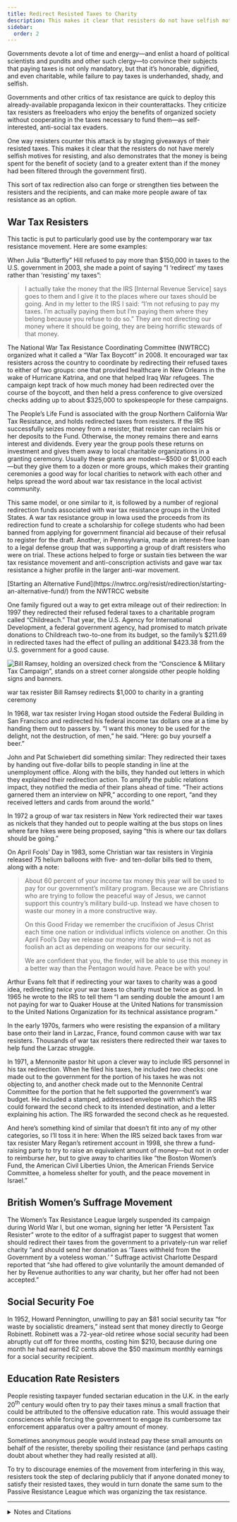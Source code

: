 ```yaml
---
title: Redirect Resisted Taxes to Charity
description: This makes it clear that resisters do not have selfish motives, and that the money is being spent for the benefit of society.
sidebar:
  order: 2
---
```


Governments devote a lot of time and energy—and enlist a hoard of political scientists and pundits and other such clergy—to convince their subjects that paying taxes is not only mandatory, but that it’s honorable, dignified, and even charitable, while failure to pay taxes is underhanded, shady, and selfish.

Governments and other critics of tax resistance are quick to deploy this already-available propaganda lexicon in their counterattacks.
They criticize tax resisters as freeloaders who enjoy the benefits of organized society without cooperating in the taxes necessary to fund them—as self-interested, anti-social tax evaders.

One way resisters counter this attack is by staging giveaways of their resisted taxes.
This makes it clear that the resisters do not have merely selfish motives for resisting, and also demonstrates that the money is being spent for the benefit of society (and to a greater extent than if the money had been filtered through the government first).

This sort of tax redirection also can forge or strengthen ties between the resisters and the recipients, and can make more people aware of tax resistance as an option.

## <Badge text="Examples" size="medium" /> War Tax Resisters

This tactic is put to particularly good use by the contemporary war tax resistance movement.
Here are some examples:

When Julia “Butterfly” Hill refused to pay more than $150,000 in taxes to the U.S. government in 2003, she made a point of saying “I ‘redirect’ my taxes rather than ‘resisting’ my taxes”:

> I actually take the money that the IRS [Internal Revenue Service] says goes to them and I give it to the places where our taxes should be going.
> And in my letter to the IRS I said: “I’m not refusing to pay my taxes.
> I’m actually paying them but I’m paying them where they belong because you refuse to do so.”
> They are not directing our money where it should be going, they are being horrific stewards of that money.

The National War Tax Resistance Coordinating Committee (NWTRCC) organized what it called a “War Tax Boycott” in 2008.
It encouraged war tax resisters across the country to coordinate by redirecting their refused taxes to either of two groups:
one that provided healthcare in New Orleans in the wake of Hurricane Katrina, and one that helped Iraq War refugees.
The campaign kept track of how much money had been redirected over the course of the boycott, and then held a press conference to give oversized checks adding up to about $325,000 to spokespeople for these campaigns.

The People’s Life Fund is associated with the group Northern California War Tax Resistance, and holds redirected taxes from resisters.
If the IRS successfully seizes money from a resister, that resister can reclaim his or her deposits to the Fund.
Otherwise, the money remains there and earns interest and dividends.
Every year the group pools these returns on investment and gives them away to local charitable organizations in a granting ceremony.
Usually these grants are modest—$500 or $1,000 each—but they give them to a dozen or more groups, which makes their granting ceremonies a good way for local charities to network with each other and helps spread the word about war tax resistance in the local activist community.

This same model, or one similar to it, is followed by a number of regional redirection funds associated with war tax resistance groups in the United States.
A war tax resistance group in Iowa used the proceeds from its redirection fund to create a scholarship for college students who had been banned from applying for government financial aid because of their refusal to register for the draft.
Another, in Pennsylvania, made an interest-free loan to a legal defense group that was supporting a group of draft resisters who were on trial.
These actions helped to forge or sustain ties between the war tax resistance movement and anti-conscription activists and gave war tax resistance a higher profile in the larger anti-war movement.

<Aside type="tip" title="See also">
[Starting an Alternative Fund](https://nwtrcc.org/resist/redirection/starting-an-alternative-fund/) from the NWTRCC website
</Aside>

One family figured out a way to get extra mileage out of their redirection:
In 1997 they redirected their refused federal taxes to a charitable program called “Childreach.”
That year, the U.S. Agency for International Development, a federal government agency, had promised to match private donations to Childreach two-to-one from its budget, so the family’s $211.69 in redirected taxes had the effect of pulling an additional $423.38 from the U.S. government for a good cause.

![Bill Ramsey, holding an oversized check from the “Conscience &amp; Military Tax Campaign”, stands on a street corner alongside other people holding signs and banners.](../../../assets/redirection.gif)
<figcaption>war tax resister Bill Ramsey redirects $1,000 to charity in a granting ceremony</figcaption>

In 1968, war tax resister Irving Hogan stood outside the Federal Building in San Francisco and redirected his federal income tax dollars one at a time by handing them out to passers by.
“I want this money to be used for the delight, not the destruction, of men,” he said.
“Here: go buy yourself a beer.”

John and Pat Schwiebert did something similar:
They redirected their taxes by handing out five-dollar bills to people standing in line at the unemployment office.
Along with the bills, they handed out letters in which they explained their redirection action.
To amplify the public relations impact, they notified the media of their plans ahead of time.
“Their actions garnered them an interview on NPR,” according to one report, “and they received letters and cards from around the world.”

In 1972 a group of war tax resisters in New York redirected their war taxes as nickels that they handed out to people waiting at the bus stops on lines where fare hikes were being proposed, saying “this is where our tax dollars should be going.”

On April Fools’ Day in 1983, some Christian war tax resisters in Virginia released 75 helium balloons with five- and ten-dollar bills tied to them, along with a note:

> About 60 percent of your income tax money this year will be used to pay for our government’s military program.
> Because we are Christians who are trying to follow the peaceful way of Jesus, we cannot support this country’s military build-up.
> Instead we have chosen to waste our money in a more constructive way.
>
> On this Good Friday we remember the crucifixion of Jesus Christ each time one nation or individual inflicts violence on another.
> On this April Fool’s Day we release our money into the wind—it is not as foolish an act as depending on weapons for our security.
>
> We are confident that you, the finder, will be able to use this money in a better way than the Pentagon would have.
> Peace be with you!

Arthur Evans felt that if redirecting your war taxes to charity was a good idea, redirecting <em>twice</em> your war taxes to charity must be twice as good.
In 1965 he wrote to the IRS to tell them “I am sending double the amount I am not paying for war to Quaker House at the United Nations for transmission to the United Nations Organization for its technical assistance program.”

In the early 1970s, farmers who were resisting the expansion of a military base onto their land in Larzac, France, found common cause with war tax resisters.
Thousands of war tax resisters there redirected their war taxes to help fund the Larzac struggle.

In 1971, a Mennonite pastor hit upon a clever way to include IRS personnel in his tax redirection.
When he filed his taxes, he included <em>two</em> checks: one made out to the government for the portion of his taxes he was not objecting to, and another check made out to the Mennonite Central Committee for the portion that he felt supported the government’s war budget.
He included a stamped, addressed envelope with which the IRS could forward the second check to its intended destination, and a letter explaining his action.
The IRS forwarded the second check as he requested.

And here’s something kind of similar that doesn’t fit into any of my other categories, so I’ll toss it in here:
When the IRS seized back taxes from war tax resister Mary Regan’s retirement account in 1998, she threw a fund-raising party to try to raise an equivalent amount of money—but not in order to reimburse <em>her</em>, but to give away to charities like “the Boston Women’s Fund, the American Civil Liberties Union, the American Friends Service Committee, a homeless shelter for youth, and the peace movement in Israel.”

## <Badge text="Example" size="medium" /> British Women’s Suffrage Movement

The Women’s Tax Resistance League largely suspended its campaign during World War I, but one woman, signing her letter “A Persistent Tax Resister” wrote to the editor of a suffragist paper to suggest that women should redirect their taxes from the government to a privately-run war relief charity “and should send her donation as ‘Taxes withheld from the Government by a voteless woman.’ ”
Suffrage activist Charlotte Despard reported that “she had offered to give voluntarily the amount demanded of her by Revenue authorities to any war charity, but her offer had not been accepted.”

## <Badge text="Example" size="medium" /> Social Security Foe

In 1952, Howard Pennington, unwilling to pay an $81 social security tax “for waste by socialistic dreamers,” instead sent that money directly to George Robinett.
Robinett was a 72-year-old retiree whose social security had been abruptly cut off for three months, costing him $210, because during one month he had earned 62 cents above the $50 maximum monthly earnings for a social security recipient.

## <Badge text="Example" size="medium" /> Education Rate Resisters

People resisting taxpayer funded sectarian education in the U.K. in the early 20<sup>th</sup> century would often try to pay their taxes minus a small fraction that could be attributed to the offensive education rate.
This would assuage their consciences while forcing the government to engage its cumbersome tax enforcement apparatus over a paltry amount of money.

Sometimes anonymous people would instead pay these small amounts on behalf of the resister, thereby spoiling their resistance (and perhaps casting doubt about whether they had really resisted at all).

To try to discourage enemies of the movement from interfering in this way, resisters took the step of declaring publicly that if anyone donated money to satisfy their resisted taxes, they would in turn donate the same sum to the Passive Resistance League which was organizing the tax resistance.

<hr />

<details>
<summary>Notes and Citations</summary>

* When I presented some of my ideas about varieties of tax resisters (see [“Varieties of Tax Resister”](../../../varietiesofresister/introduction/)) at the Spring 2013 NWTRCC national conference, some of those who heard my presentation suggested to me that a fifth variety of war tax resisters are <em>primarily</em> motivated by the desire to spend their money for the public good, and that they resist taxes because they see taxation as obstructing this aim, and careful tax redirection to be a much better way of accomplishing it.
  It’s worth noting that while redirection is a powerful tool for public relations, to its practitioners, it is usually much more than this.
* Smith, Gar “An Interview with Julia Butterfly Hill: Part 1” <i>The Edge</i> 26 May 2005
* Hanrahan, Clare “War Tax Boycott Redirection” <i>More Than a Paycheck</i> June 2008, p. 1
* “Scholarships for draft evaders” <i>Utica Sunday Observer-Dispatch</i> 6 May 1984 p. 4A
* “ ‘War tax’ resisters provide loan” <i>Delaware County Daily Times</i> 5 February 1973, p. 4
* “Matching Funds” <i>More Than a Paycheck</i> October 1997
* “ ‘War’ Tax Resister Gives Joy To Some” (United Press International) <i>Binghamton Press</i> 16 April 1968, p. 12A
* Balzer, Susan “NWTRCC Strategy Conference” <i>More Than a Paycheck</i> December 2005, p. 1
* Squire, DeCourcy “Journeys Begin with the First Step” <i>More Than a Paycheck</i> August 2009, p. 1
* Hochstetler, Clair “Money wasted on Good Friday” <i>Gospel Herald</i> 19 April 1983, p. 281
* Evans, Arthur “A Quaker Physician’s Tax Stand” <i>Friends Journal</i> 15 August 1965, p. 411
* Simpson, Craig “An International View” <i>Friends Journal</i> 15 February 1976, pp. 111–12
* “Pastor enlists Internal Revenue Service in protest” <i>The Mennonite</i> 21 September 1971, p. 557
* “WTR Matches IRS Levy for Good Causes” <i>More Than a Paycheck</i> February 2009
* “Tax Resistance” <i>The Vote</i> 11 September 1914, p. 311
* “Meeting at the Women’s Freedom League Headquarters” <i>The Vote</i> 9 February 1917, p. 109
* “Money Owed U.S. Given To Oldster” (Chicago Tribune Service) <i>The Spokesman-Review</i> 13 March 1952, p. 1
* Portsmouth <i>Evening News</i> 3 March 1904 (education rate resisters)

</details>
